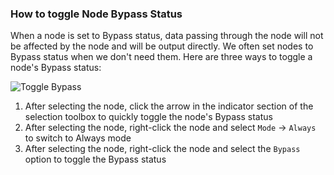 ### How to toggle Node Bypass Status

When a node is set to Bypass status, data passing through the node will not be affected by the node and will be output directly. We often set nodes to Bypass status when we don't need them.
Here are three ways to toggle a node's Bypass status:

![Toggle Bypass](/images/interface/nodes/cancel-bypass.jpg)

1. After selecting the node, click the arrow in the indicator section of the selection toolbox to quickly toggle the node's Bypass status
2. After selecting the node, right-click the node and select `Mode` -> `Always` to switch to Always mode
3. After selecting the node, right-click the node and select the `Bypass` option to toggle the Bypass status
